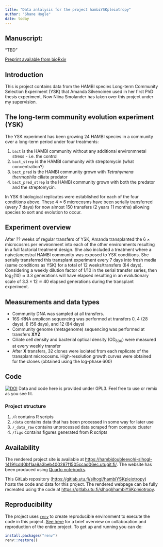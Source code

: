 ```yaml
---
title: "Data anlalysis for the project hambiYSKpleiotropy"
author: "Shane Hogle"
date: today
---
```


## Manuscript:

"TBD"

[Preprint available from bioRxiv]()

## Introduction

This is project contains data from the HAMBI species Long-term Community Selection Experiment (YSK) that Amanda Silvenoinen used in her first PhD thesis experiment. Now Niina Smolander has taken over this project under my supervision.

## The long-term community evolution experiment (YSK)

The YSK experiment has been growing 24 HAMBI species in a community over a long-term period under four treatments:

1.  `bact` is the HAMBI community without any additional environmnetal stress - i.e. the control
2.  `bact_strep` is the HAMBI community with streptomycin (what concentration?)
3.  `bact_pred` is the HAMBI community grown with *Tetrahymena thermophila* ciliate predator
4.  `bact_pred_strep` is the HAMBI community grown with both the predator and the streptomycin.

In YSK 6 biological replicates were established for each of the four conditions above. These 4 $\times$ 6 microcosms have been serially transferred (every 7 days) for now almost 150 transfers (2 years 11 months) allowing species to sort and evolution to occur.

## Experiment overview

After ?? weeks of regular transfers of YSK, Amanda transplanted the 6 $\times$ microcosms per environment into each of the other environments resulting in a full factorial treatment design. She also included a treatment where a naive/ancestral HAMBI community was exposed to YSK conditions. She serially transferred this transplant experiment every 7 days into fresh media (same conditions as YSK) for a total of 12 weeks/transfers (84 days). Considering a weekly dilution factor of 1/10 in the serial transfer series, then $\mathrm{log_2(10)} \approx 3.3$ generations will have elapsed resulting in an evolutionary scale of $3.3 \times 12 \approx 40$ elapsed generations during the transplant experiment.

## Measurements and data types

- Community DNA was sampled at all transfers.
- 16S rRNA amplicon sequencing was performed at transfers 0, 4 (28 days), 8 (56 days), and 12 (84 days)
- Community genome (metagenome) sequencing was performed at transfers **XYZ**
- Ciliate cell density and bacterial optical density ($\mathrm{OD_{600}}$) were measured at every weekly transfer
- After **X** transfers, 32 clones were isolated from each replicate of the transplant microcosms. High-resolution growth curves were obtained for the clones (obtained using the log-phase 600) 
  
## Code

[![DOI](https://zenodo.org/badge/411568623.svg)](https://zenodo.org/badge/latestdoi/411568623) Data and code here is provided under GPL3. Feel free to use or remix as you see fit.

### Project structure
1.  `/R` contains R scripts
2.  `/data` contains data that has been processed in some way for later use
3.  `/_data_raw` contains unprocessed data scraped from compute cluster
4.  `/figs` contains figures generated from R scripts

## Availability

The rendered project site is available at <https://hambidoubleevohi-slhogl-14191cd40bf1aa9a3beb400287f1505ccad06ec.utugit.fi/>. The website has been produced using [Quarto notebooks](https://quarto.org/).

This GitLab repository (<https://gitlab.utu.fi/slhogl/hambiYSKpleiotropy>) hosts the code and data for this project. The rendered webpage can be fully recreated using the code at <https://gitlab.utu.fi/slhogl/hambiYSKpleiotropy>. 

## Reproducibility

The project uses [`renv`](https://rstudio.github.io/renv/index.html) to create reproducible environment to execute the code in this project. [See here](https://rstudio.github.io/renv/articles/renv.html#collaboration) for a brief overview on collaboration and reproduction of the entire project. To get up and running you can do:

``` r
install.packages("renv")
renv::restore()
```
